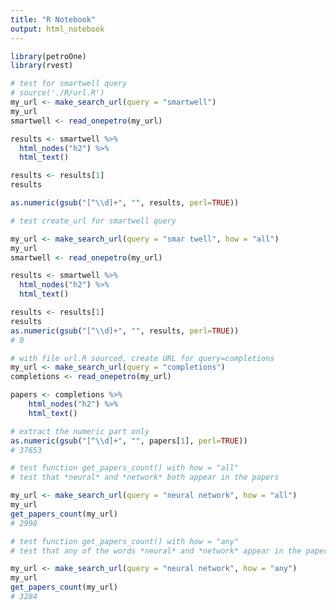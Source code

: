 ```yaml
---
title: "R Notebook"
output: html_notebook
---
```


```r
library(petroOne)
library(rvest)

# test for smartwell query
# source('./R/url.R')
my_url <- make_search_url(query = "smartwell")
my_url
smartwell <- read_onepetro(my_url)

results <- smartwell %>%
  html_nodes("h2") %>%
  html_text()

results <- results[1]
results

as.numeric(gsub("[^\\d]+", "", results, perl=TRUE))

```



```r
# test create_url for smartwell query

my_url <- make_search_url(query = "smar twell", how = "all")
my_url
smartwell <- read_onepetro(my_url)

results <- smartwell %>%
  html_nodes("h2") %>%
  html_text()

results <- results[1]
results
as.numeric(gsub("[^\\d]+", "", results, perl=TRUE))
# 0
```


```r
# with file url.R sourced, create URL for query=completions
my_url <- make_search_url(query = "completions")
completions <- read_onepetro(my_url)

papers <- completions %>%
    html_nodes("h2") %>%
    html_text()

# extract the numeric part only
as.numeric(gsub("[^\\d]+", "", papers[1], perl=TRUE))
# 37653
```


```r
# test function get_papers_count() with how = "all"
# test that *neural* and *network* both appear in the papers

my_url <- make_search_url(query = "neural network", how = "all")
my_url
get_papers_count(my_url)
# 2998
```

```r
# test function get_papers_count() with how = "any"
# test that any of the words *neural* and *network* appear in the papers

my_url <- make_search_url(query = "neural network", how = "any")
my_url
get_papers_count(my_url)
# 3284
```








